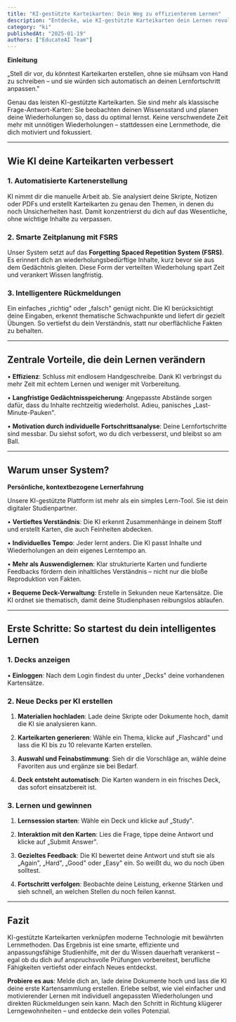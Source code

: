 ```yaml
---
title: "KI-gestützte Karteikarten: Dein Weg zu effizienterem Lernen"
description: "Entdecke, wie KI-gestützte Karteikarten dein Lernen revolutionieren. Automatisierte Erstellung, smarte Zeitplanung und individuelle Anpassung für optimalen Lernerfolg."
category: "ki"
publishedAt: "2025-01-19"
authors: ["EducateAI Team"]
---
```


**Einleitung**

„Stell dir vor, du könntest Karteikarten erstellen, ohne sie mühsam von Hand zu schreiben – und sie würden sich automatisch an deinen Lernfortschritt anpassen."

Genau das leisten KI-gestützte Karteikarten. Sie sind mehr als klassische Frage-Antwort-Karten: Sie beobachten deinen Wissensstand und planen deine Wiederholungen so, dass du optimal lernst. Keine verschwendete Zeit mehr mit unnötigen Wiederholungen – stattdessen eine Lernmethode, die dich motiviert und fokussiert.

---

## **Wie KI deine Karteikarten verbessert**

### **1. Automatisierte Kartenerstellung**

KI nimmt dir die manuelle Arbeit ab. Sie analysiert deine Skripte, Notizen oder PDFs und erstellt Karteikarten zu genau den Themen, in denen du noch Unsicherheiten hast. Damit konzentrierst du dich auf das Wesentliche, ohne wichtige Inhalte zu verpassen.

### **2. Smarte Zeitplanung mit FSRS**

Unser System setzt auf das **Forgetting Spaced Repetition System (FSRS)**. Es erinnert dich an wiederholungsbedürftige Inhalte, kurz bevor sie aus dem Gedächtnis gleiten. Diese Form der verteilten Wiederholung spart Zeit und verankert Wissen langfristig.

### **3. Intelligentere Rückmeldungen**

Ein einfaches „richtig" oder „falsch" genügt nicht. Die KI berücksichtigt deine Eingaben, erkennt thematische Schwachpunkte und liefert dir gezielt Übungen. So vertiefst du dein Verständnis, statt nur oberflächliche Fakten zu behalten.

---

## **Zentrale Vorteile, die dein Lernen verändern**

• **Effizienz**: Schluss mit endlosem Handgeschreibe. Dank KI verbringst du mehr Zeit mit echtem Lernen und weniger mit Vorbereitung.

• **Langfristige Gedächtnisspeicherung**: Angepasste Abstände sorgen dafür, dass du Inhalte rechtzeitig wiederholst. Adieu, panisches „Last-Minute-Pauken".

• **Motivation durch individuelle Fortschrittsanalyse**: Deine Lernfortschritte sind messbar. Du siehst sofort, wo du dich verbesserst, und bleibst so am Ball.

---

## **Warum unser System?**

**Persönliche, kontextbezogene Lernerfahrung**

Unsere KI-gestützte Plattform ist mehr als ein simples Lern-Tool. Sie ist dein digitaler Studienpartner.

• **Vertieftes Verständnis**: Die KI erkennt Zusammenhänge in deinem Stoff und erstellt Karten, die auch Feinheiten abdecken.

• **Individuelles Tempo**: Jeder lernt anders. Die KI passt Inhalte und Wiederholungen an dein eigenes Lerntempo an.

• **Mehr als Auswendiglernen**: Klar strukturierte Karten und fundierte Feedbacks fördern dein inhaltliches Verständnis – nicht nur die bloße Reproduktion von Fakten.

• **Bequeme Deck-Verwaltung**: Erstelle in Sekunden neue Kartensätze. Die KI ordnet sie thematisch, damit deine Studienphasen reibungslos ablaufen.

---

## **Erste Schritte: So startest du dein intelligentes Lernen**

### **1. Decks anzeigen**

• **Einloggen**: Nach dem Login findest du unter „Decks" deine vorhandenen Kartensätze.

### **2. Neue Decks per KI erstellen**

1. **Materialien hochladen**: Lade deine Skripte oder Dokumente hoch, damit die KI sie analysieren kann.

2. **Karteikarten generieren**: Wähle ein Thema, klicke auf „Flashcard" und lass die KI bis zu 10 relevante Karten erstellen.

3. **Auswahl und Feinabstimmung**: Sieh dir die Vorschläge an, wähle deine Favoriten aus und ergänze sie bei Bedarf.

4. **Deck entsteht automatisch**: Die Karten wandern in ein frisches Deck, das sofort einsatzbereit ist.

### **3. Lernen und gewinnen**

1. **Lernsession starten**: Wähle ein Deck und klicke auf „Study".

2. **Interaktion mit den Karten**: Lies die Frage, tippe deine Antwort und klicke auf „Submit Answer".

3. **Gezieltes Feedback**: Die KI bewertet deine Antwort und stuft sie als „Again", „Hard", „Good" oder „Easy" ein. So weißt du, wo du noch üben solltest.

4. **Fortschritt verfolgen**: Beobachte deine Leistung, erkenne Stärken und sieh schnell, an welchen Stellen du noch feilen kannst.

---

## **Fazit**

KI-gestützte Karteikarten verknüpfen moderne Technologie mit bewährten Lernmethoden. Das Ergebnis ist eine smarte, effiziente und anpassungsfähige Studienhilfe, mit der du Wissen dauerhaft verankerst – egal ob du dich auf anspruchsvolle Prüfungen vorbereitest, berufliche Fähigkeiten vertiefst oder einfach Neues entdeckst.

**Probiere es aus**: Melde dich an, lade deine Dokumente hoch und lass die KI deine erste Kartensammlung erstellen. Erlebe selbst, wie viel einfacher und motivierender Lernen mit individuell angepassten Wiederholungen und direkten Rückmeldungen sein kann. Mach den Schritt in Richtung klügerer Lerngewohnheiten – und entdecke dein volles Potenzial.